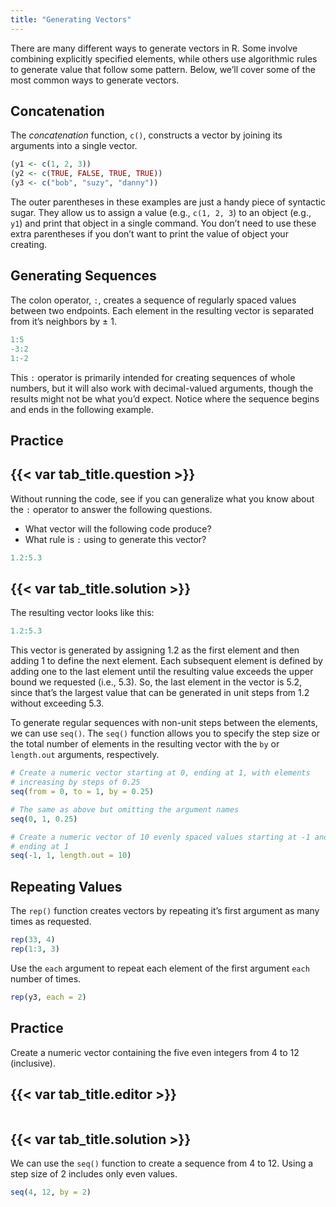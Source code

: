 ```yaml
---
title: "Generating Vectors"
---
```


There are many different ways to generate vectors in R. Some involve combining explicitly specified elements, while
others use algorithmic rules to generate value that follow some pattern. Below, we'll cover some of the most common ways
to generate vectors.

## Concatenation

The *concatenation* function, `c()`, constructs a vector by joining its arguments into a single vector.

```r
(y1 <- c(1, 2, 3))
(y2 <- c(TRUE, FALSE, TRUE, TRUE))
(y3 <- c("bob", "suzy", "danny"))
```
::: {.column-margin}

:::: {.callout-note}

The outer parentheses in these examples are just a handy piece of syntactic sugar. They allow us to assign a value
(e.g., `c(1, 2, 3`) to an object (e.g., `y1`) and print that object in a single command. You don't need to use these
extra parentheses if you don't want to print the value of object your creating.

::::

:::

## Generating Sequences

The colon operator, `:`, creates a sequence of regularly spaced values between two endpoints. Each element in the resulting
vector is separated from it's neighbors by $\pm$ 1.

```r
1:5
-3:2
1:-2
```

This `:` operator is primarily intended for creating sequences of whole numbers, but it will also work with decimal-valued
arguments, though the results might not be what you'd expect. Notice where the sequence begins and ends in the following
example.

::: practice

## Practice

:::: {.panel-tabset}
## {{< var tab_title.question >}}

Without running the code, see if you can generalize what you know about the `:` operator to answer the following
questions.

- What vector will the following code produce?
- What rule is `:` using to generate this vector?

```r
1.2:5.3
```

## {{< var tab_title.solution >}}

The resulting vector looks like this:

```r
1.2:5.3
```

This vector is generated by assigning 1.2 as the first element and then adding 1 to define the next element. Each subsequent
element is defined by adding one to the last element until the resulting value exceeds the upper bound we requested (i.e.,
5.3). So, the last element in the vector is 5.2, since that's the largest value that can be generated in unit steps from
1.2 without exceeding 5.3.
::::

:::

To generate regular sequences with non-unit steps between the elements, we can use `seq()`. The `seq()` function allows
you to specify the step size or the total number of elements in the resulting vector with the `by` or `length.out`
arguments, respectively.

```r
# Create a numeric vector starting at 0, ending at 1, with elements
# increasing by steps of 0.25
seq(from = 0, to = 1, by = 0.25)

# The same as above but omitting the argument names
seq(0, 1, 0.25)

# Create a numeric vector of 10 evenly spaced values starting at -1 and
# ending at 1
seq(-1, 1, length.out = 10)
```

## Repeating Values

The `rep()` function creates vectors by repeating it's first argument as many times as requested.

```r
rep(33, 4)
rep(1:3, 3)
```

Use the `each` argument to repeat each element of the first argument `each` number of times.

```r
rep(y3, each = 2)
```

::: practice

## Practice

Create a numeric vector containing the five even integers from 4 to 12 (inclusive).

:::: {.panel-tabset}
## {{< var tab_title.editor >}}

```webr-r
```

## {{< var tab_title.solution >}}

We can use the `seq()` function to create a sequence from 4 to 12. Using a step size of 2 includes only even values.

```r
seq(4, 12, by = 2)
```
::::

:::
